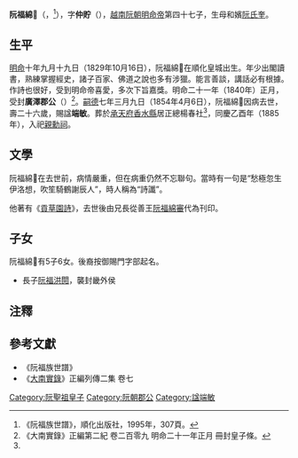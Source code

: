 '''阮福綿𡨢'''（{{vie|v='''Nguyễn Phúc Miên Cư'''|hn=阮福綿𡨢}}，{{bd|1829年|10月16日|1854年|4月6日|catIdx=R阮}}<ref name=shipu>《阮福族世譜》，順化出版社，1995年，307頁。</ref>），字'''仲貯'''（{{vie|v='''Trọng Trữ'''|hn=仲貯}}），[[越南|越南]][[阮朝|阮朝]][[明命帝|明命帝]]第四十七子，生母和嬪[[阮氏奎|阮氏奎]]。

==生平==
[[明命|明命]]十年九月十九日（1829年10月16日），阮福綿𡨢在順化皇城出生。年少出閣讀書，熟練掌握經史，諸子百家、佛道之說也多有涉獵。能言善談，講話必有根據。作詩也很好，受到明命帝喜愛，多次下旨嘉獎。明命二十一年（1840年）正月，受封'''廣澤郡公'''（{{vie|v=Quảng Trạch Quận Công|hn=廣澤郡公}}）<ref>《大南實錄》正編第二紀 卷二百零九 明命二十一年正月 冊封皇子條。</ref>。[[嗣德|嗣德]]七年三月九日（1854年4月6日），阮福綿𡨢因病去世，壽二十六歲，賜諡'''端敏'''。葬於[[承天府_(越南)|承天府]][[香水縣|香水縣]]居正總楊春社<ref name=shipu/>，同慶乙酉年（1885年），入祀[[親勳祠|親勳祠]]。

==文學==
阮福綿𡨢在去世前，病情嚴重，但在病重仍然不忘聯句。當時有一句是“愁極忽生伊洛想，吹笙騎鶴謝辰人”，時人稱為“詩讖”。

他著有《[[貢草園詩|貢草園詩]]》，去世後由兄長從善王[[阮福綿審|阮福綿審]]代為刊印。

==子女==
阮福綿𡨢有5子6女。後裔按御賜門字部起名。
*長子[[阮福洪䦎|阮福洪䦎]]，襲封畿外侯

==注釋==
{{reflist}}

==參考文獻==
*《阮福族世譜》
*《[[大南實錄|大南實錄]]》正編列傳二集 卷七
{{阮聖祖子女}}
[[Category:阮聖祖皇子|Category:阮聖祖皇子]]
[[Category:阮朝郡公|Category:阮朝郡公]]
[[Category:諡端敏|Category:諡端敏]]